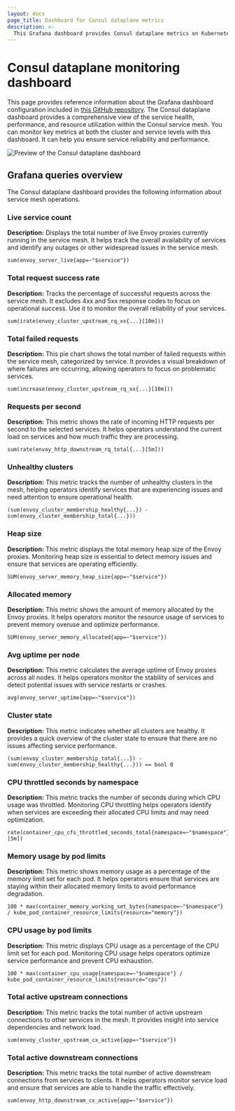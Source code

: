 ```yaml
---
layout: docs
page_title: Dashboard for Consul dataplane metrics
description: >-
  This Grafana dashboard provides Consul dataplane metrics on Kubernetes deployments. Learn about the Grafana queries that produce the metrics and visualizations in this dashboard.
---
```


# Consul dataplane monitoring dashboard

This page provides reference information about the Grafana dashboard configuration included in [this GitHub repository](https://github.com/hashicorp/consul/tree/main/grafana/consuldataplanedashboard.json). The Consul dataplane dashboard provides a comprehensive view of the service health, performance, and resource utilization within the Consul service mesh. You can monitor key metrics at both the cluster and service levels with this dashboard. It can help you ensure service reliability and performance.

![Preview of the Consul dataplane dashboard](/public/img/grafana/consul-dataplane-dashboard.png)

## Grafana queries overview

The Consul dataplane dashboard provides the following information about service mesh operations.

### Live service count

**Description:** Displays the total number of live Envoy proxies currently running in the service mesh. It helps track the overall availability of services and identify any outages or other widespread issues in the service mesh.

```promql
sum(envoy_server_live{app=~"$service"})
```

### Total request success rate

**Description:** Tracks the percentage of successful requests across the service mesh. It excludes 4xx and 5xx response codes to focus on operational success. Use it to monitor the overall reliability of your services.

```promql
sum(irate(envoy_cluster_upstream_rq_xx{...}[10m]))
```

### Total failed requests

**Description:** This pie chart shows the total number of failed requests within the service mesh, categorized by service. It provides a visual breakdown of where failures are occurring, allowing operators to focus on problematic services.

```promql
sum(increase(envoy_cluster_upstream_rq_xx{...}[10m]))
```

### Requests per second

**Description:** This metric shows the rate of incoming HTTP requests per second to the selected services. It helps operators understand the current load on services and how much traffic they are processing.

```promql
sum(rate(envoy_http_downstream_rq_total{...}[5m]))
```

### Unhealthy clusters

**Description:** This metric tracks the number of unhealthy clusters in the mesh, helping operators identify services that are experiencing issues and need attention to ensure operational health.

```promql
(sum(envoy_cluster_membership_healthy{...}) - sum(envoy_cluster_membership_total{...}))
```

### Heap size

**Description:** This metric displays the total memory heap size of the Envoy proxies. Monitoring heap size is essential to detect memory issues and ensure that services are operating efficiently.

```promql
SUM(envoy_server_memory_heap_size{app=~"$service"})
```
 
### Allocated memory

**Description:** This metric shows the amount of memory allocated by the Envoy proxies. It helps operators monitor the resource usage of services to prevent memory overuse and optimize performance.

```promql
SUM(envoy_server_memory_allocated{app=~"$service"})
```
 
### Avg uptime per node

**Description:** This metric calculates the average uptime of Envoy proxies across all nodes. It helps operators monitor the stability of services and detect potential issues with service restarts or crashes.

```promql
avg(envoy_server_uptime{app=~"$service"})
```
 
### Cluster state

**Description:** This metric indicates whether all clusters are healthy. It provides a quick overview of the cluster state to ensure that there are no issues affecting service performance.

```promql
(sum(envoy_cluster_membership_total{...}) - sum(envoy_cluster_membership_healthy{...})) == bool 0
```
 
### CPU throttled seconds by namespace

**Description:** This metric tracks the number of seconds during which CPU usage was throttled. Monitoring CPU throttling helps operators identify when services are exceeding their allocated CPU limits and may need optimization.

```promql
rate(container_cpu_cfs_throttled_seconds_total{namespace=~"$namespace"}[5m])
```
 
### Memory usage by pod limits

**Description:** This metric shows memory usage as a percentage of the memory limit set for each pod. It helps operators ensure that services are staying within their allocated memory limits to avoid performance degradation.

```promql
100 * max(container_memory_working_set_bytes{namespace=~"$namespace"} / kube_pod_container_resource_limits{resource="memory"})
```
 
### CPU usage by pod limits

**Description:** This metric displays CPU usage as a percentage of the CPU limit set for each pod. Monitoring CPU usage helps operators optimize service performance and prevent CPU exhaustion.

```promql
100 * max(container_cpu_usage{namespace=~"$namespace"} / kube_pod_container_resource_limits{resource="cpu"})
```
 
### Total active upstream connections

**Description:** This metric tracks the total number of active upstream connections to other services in the mesh. It provides insight into service dependencies and network load.

```promql
sum(envoy_cluster_upstream_cx_active{app=~"$service"})
```
 
### Total active downstream connections

**Description:** This metric tracks the total number of active downstream connections from services to clients. It helps operators monitor service load and ensure that services are able to handle the traffic effectively.

```promql
sum(envoy_http_downstream_cx_active{app=~"$service"})
```


